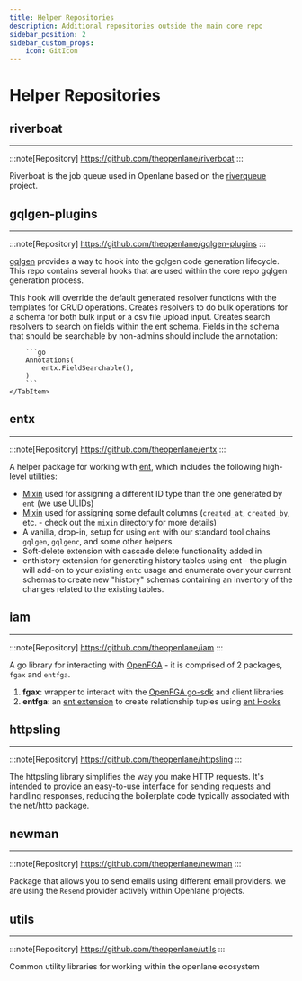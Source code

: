 ```yaml
---
title: Helper Repositories
description: Additional repositories outside the main core repo
sidebar_position: 2
sidebar_custom_props:
    icon: GitIcon
---
```



# Helper Repositories

## riverboat
---
:::note[Repository]
https://github.com/theopenlane/riverboat
:::

Riverboat is the job queue used in Openlane based on the [riverqueue](https://github.com/riverqueue/river) project.

## gqlgen-plugins
---
:::note[Repository]
https://github.com/theopenlane/gqlgen-plugins
:::

[gqlgen](https://gqlgen.com/reference/plugins/) provides a way to hook into the
gqlgen code generation lifecycle. This repo contains several hooks that are used within
the core repo gqlgen generation process.

<Tabs>
    <TabItem value="resolver gen">
        This hook will override the default generated resolver functions with the
        templates for CRUD operations.
    </TabItem>
    <TabItem value="bulk gen">
        Creates resolvers to do bulk operations for a schema for both bulk input or a
        csv file upload input.
    </TabItem>
    <TabItem value="search gen">
        Creates search resolvers to search on fields within the ent schema. Fields in the schema
        that should be searchable by non-admins should include the annotation:

        ```go
        Annotations(
            entx.FieldSearchable(),
        )
        ```
    </TabItem>
</Tabs>

## entx
---
:::note[Repository]
https://github.com/theopenlane/entx
:::

A helper package for working with [ent](https://entgo.io/), which includes the following high-level utilities:

- [Mixin](https://entgo.io/docs/schema-mixin) used for assigning a different ID type than the one generated by `ent` (we use ULIDs)
- [Mixin](https://entgo.io/docs/schema-mixin) used for assigning some default columns (`created_at`, `created_by`, etc. - check out the `mixin` directory for more details)
- A vanilla, drop-in, setup for using `ent` with our standard tool chains `gqlgen`, `gqlgenc`, and some other helpers
- Soft-delete extension with cascade delete functionality added in
- enthistory extension for generating history tables using ent - the plugin will add-on to your existing `entc` usage and enumerate over your current schemas to create new "history" schemas containing an inventory of the changes related to the existing tables.

## iam
---
:::note[Repository]
https://github.com/theopenlane/iam
:::

A go library for interacting with [OpenFGA](https://openfga.dev/) - it is comprised of 2 packages, `fgax` and `entfga`.

1. **fgax**: wrapper to interact with the [OpenFGA go-sdk](https://github.com/openfga/go-sdk) and client libraries
1. **entfga**: an [ent extension](https://entgo.io/docs/extensions/) to create relationship tuples using [ent Hooks](https://entgo.io/docs/hooks/)

## httpsling
---
:::note[Repository]
https://github.com/theopenlane/httpsling
:::

The httpsling library simplifies the way you make HTTP requests. It's intended to provide an easy-to-use interface for sending requests and handling responses, reducing the boilerplate code typically associated with the net/http package.

## newman
---
:::note[Repository]
https://github.com/theopenlane/newman
:::

Package that allows you to send emails using different email providers. we are using the `Resend` provider actively within Openlane projects.

## utils
---
:::note[Repository]
https://github.com/theopenlane/utils
:::

Common utility libraries for working within the openlane ecosystem


